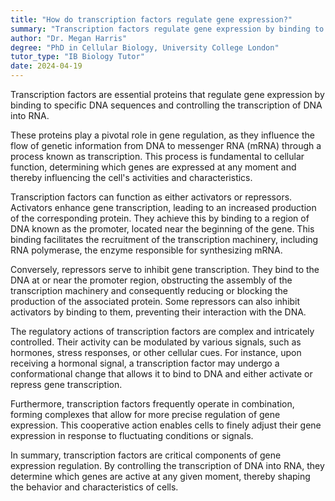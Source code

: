 ```yaml
---
title: "How do transcription factors regulate gene expression?"
summary: "Transcription factors regulate gene expression by binding to DNA and controlling the transcription of DNA into RNA."
author: "Dr. Megan Harris"
degree: "PhD in Cellular Biology, University College London"
tutor_type: "IB Biology Tutor"
date: 2024-04-19
---
```


Transcription factors are essential proteins that regulate gene expression by binding to specific DNA sequences and controlling the transcription of DNA into RNA.

These proteins play a pivotal role in gene regulation, as they influence the flow of genetic information from DNA to messenger RNA (mRNA) through a process known as transcription. This process is fundamental to cellular function, determining which genes are expressed at any moment and thereby influencing the cell's activities and characteristics.

Transcription factors can function as either activators or repressors. Activators enhance gene transcription, leading to an increased production of the corresponding protein. They achieve this by binding to a region of DNA known as the promoter, located near the beginning of the gene. This binding facilitates the recruitment of the transcription machinery, including RNA polymerase, the enzyme responsible for synthesizing mRNA.

Conversely, repressors serve to inhibit gene transcription. They bind to the DNA at or near the promoter region, obstructing the assembly of the transcription machinery and consequently reducing or blocking the production of the associated protein. Some repressors can also inhibit activators by binding to them, preventing their interaction with the DNA.

The regulatory actions of transcription factors are complex and intricately controlled. Their activity can be modulated by various signals, such as hormones, stress responses, or other cellular cues. For instance, upon receiving a hormonal signal, a transcription factor may undergo a conformational change that allows it to bind to DNA and either activate or repress gene transcription.

Furthermore, transcription factors frequently operate in combination, forming complexes that allow for more precise regulation of gene expression. This cooperative action enables cells to finely adjust their gene expression in response to fluctuating conditions or signals.

In summary, transcription factors are critical components of gene expression regulation. By controlling the transcription of DNA into RNA, they determine which genes are active at any given moment, thereby shaping the behavior and characteristics of cells.
    